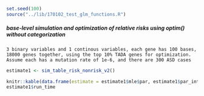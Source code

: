 ```r
set.seed(100)
source("../lib/170102_test_glm_functions.R")
```

##### base-level simulation and optimization of relative risks using optim() without categorization
```
3 binary variables and 1 continous variables, each gene has 100 bases, 18000 genes together, using the top 10% TADA genes for optimization. Assume each has a mutation rate of 1e-6, and there are 300 ASD cases

```


```r
estimate1 <- sim_table_risk_nonrisk_v2()
```

```r
knitr::kable(data.frame(estimate = estimate1$mle$par, estimate1$par_interval, true_value = c(1,1.5,2,0.3)))
estimate1$run_time
```